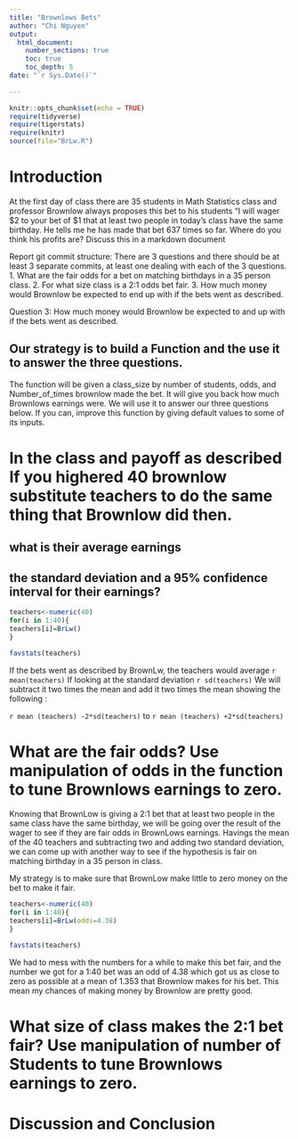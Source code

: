 ```yaml
---
title: "Brownlows Bets"
author: "Chi Nguyen"
output: 
  html_document:
    number_sections: true
    toc: true
    toc_depth: 5
date: "`r Sys.Date()`"    
    
---
```

```r
knitr::opts_chunk$set(echo = TRUE)
require(tidyverse)
require(tigerstats)
require(knitr)
source(file="BrLw.R")
```


<!-- We recommend you use git branches -- create a separate branch for each major section i.e. Introduction, Methods, Results, Inferential Results, and Discussion and Conclusions - leave the YAML block untouched until the final merge where you put in your own name !-->

# Introduction

<!--In this section you explain what you are trying to show.  Where did the data come from?  What is the research or other question you are trying to answer?!-->

 At the first day of class there are 35 students in Math Statistics class and professor Brownlow always proposes this bet to his students "I will wager $2 to your bet of $1 that at least two people in today's class have  the same birthday.  He tells me he has made that bet 637 times so far. Where do you think his profits are? Discuss this in a markdown document
 
Report git commit structure:
There are 3 questions and there should be at least 3 separate commits, at least one dealing with each of the 3 questions.
1. What are the fair odds for a bet on matching birthdays in a 35 person class.
2. For what size class is a 2:1 odds bet fair.
3. How much money would Brownlow be expected to end up with if the bets went as described.


Question 3: How much money would Brownlow be expected to and up with if the bets went as described. 


## Our strategy is to build a Function and the use it to answer the three questions. 

The function will be given a class_size by number of students, odds, and Number_of_times brownlow made the bet.  It will give you back how much Brownlows earnings were. We will use it to answer our three questions below. If you can, improve this function by giving default values to some of its inputs. 

# In the class and payoff as described  If you highered 40 brownlow substitute teachers to do the same thing that Brownlow did then.
## what is their average earnings
## the standard deviation and a 95% confidence interval for their earnings?
  
<!--Explain and display your method of coming up with a 95% confidence interval of  professor Brownlows winnings (or losings)-->
   
```r
teachers<-numeric(40)
for(i in 1:40){
teachers[i]=BrLw()
}
```

```r
favstats(teachers)
```

  
If the bets went as described by BrownLw, the teachers would average `r mean(teachers)`
If looking at the standard deviation `r sd(teachers)` 
We will subtract it two times the mean and add it two times the mean showing the following :

`r mean (teachers) -2*sd(teachers)` to `r mean (teachers) +2*sd(teachers)`
        

# What are the fair odds? Use manipulation of odds in the function to tune Brownlows earnings to zero. 


<!--Decide on your methods:  In this section explain the approach you will take to attack the issue --- how will you decide on a likely estimate of professor Brownlow's earnings or losses after 637 bets. Also explain how you construct a 95% confidence interval about your estimate of his winnings !-->


Knowing that BrownLow is giving a 2:1 bet that at least two people in the same class have the same birthday, we will be going over the result of the wager to see if they are fair odds in BrownLows earnings. Havings the mean of the 40 teachers and subtracting two and adding two standard deviation, we can come up with another way to see if the hypothesis is fair on matching birthday in a 35 person in class.
  
My strategy is to make sure that BrownLow make little to zero money on the bet to make it fair. 

```r
teachers<-numeric(40)
for(i in 1:40){
teachers[i]=BrLw(odds=4.38)
}
```

```r
favstats(teachers)
```

We had to mess with the numbers for a while to make this bet fair, and the number we got for a 1:40 bet was an odd of 4.38 which got us as close to zero as possible at a mean of 1.353 that Brownlow makes for his bet. This mean my chances of making money by Brownlow are pretty good.



# What size of class makes the 2:1 bet fair?  Use manipulation of number of Students to tune Brownlows earnings to zero.

<!--Explain and display the results of your method of coming up with the estimate of professor Brownlows betting profits!-->








# Discussion and Conclusion

<!--Discussion and conclusion here.  If professor Brownlow is consistantly making or losing money how could he change his payout so that his profits center on zero?  Also discuss what size his class should be in order to have his current scheme balance at zero profit.!-->

